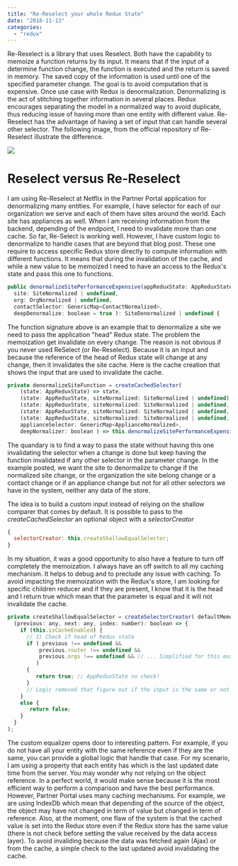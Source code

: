 ```yaml
---
title: "Re-Reselect your whole Redux State"
date: "2018-11-13"
categories:
  - "redux"
---
```


Re-Reselect is a library that uses Reselect. Both have the capability to memoize a function returns by its input. It means that if the input of a determine function change, the function is executed and the return is saved in memory. The saved copy of the information is used until one of the specified parameter change. The goal is to avoid computation that is expensive. Once use case with Redux is denormalization. Denormalizing is the act of stitching together information in several places. Redux encourages separating the model in a normalized way to avoid duplicate, thus reducing issue of having more than one entity with different value. Re-Reselect has the advantage of having a set of input that can handle several other selector. The following image, from the official repository of Re-Reselect illustrate the difference.

![](images/reselect-and-re-reselect.png)

# Reselect versus Re-Reselect

I am using Re-Reselect at Netflix in the Partner Portal application for denormalizing many entities. For example, I have selector for each of our organization we serve and each of them have sites around the world. Each site has appliances as well. When I am receiving information from the backend, depending of the endpoint, I need to invalidate more than one cache. So far, Re-Select is working well. However, I have custom logic to denormalize to handle cases that are beyond that blog post. These one require to access specific Redux store directly to compute information with different functions. It means that during the invalidation of the cache, and while a new value to be memoized I need to have an access to the Redux's state and pass this one to functions.

```javascript
public denormalizeSitePerformanceExpensive(appReduxState: AppReduxState,
  site: SiteNormalized | undefined,
  org: OrgNormalized | undefined,
  contactSelector: GenericMap<ContactNormalized>,
  deepDenormalize: boolean = true ): SiteDenormalized | undefined {
```

The function signature above is an example that to denormalize a site we need to pass the application "head" Redux state. The problem the memoization get invalidate on every change. The reason is not obvious if you never used ReSelect (or Re-Reselect). Because it is an input and because the reference of the head of Redux state will change at any change, then it invalidates the site cache. Here is the cache creation that shows the input that are used to invalidate the cache.

```javascript
private denormalizeSiteFunction = createCachedSelector(
    (state: AppReduxState) => state,
    (state: AppReduxState, siteNormalized: SiteNormalized | undefined) => siteNormalized,
    (state: AppReduxState, siteNormalized: SiteNormalized | undefined, orgNormalized: OrgNormalized | undefined) => orgNormalized, this.contactSelector, this.applianceSelector,
    (state: AppReduxState, siteNormalized: SiteNormalized | undefined, orgNormalized: OrgNormalized | undefined, deepDenormalizer: boolean) => deepDenormalizer,
    (state: AppReduxState, siteNormalized: SiteNormalized | undefined, orgNormalized: OrgNormalized | undefined, contactSelector: GenericMap<ContactNormalized>,
    applianceSelector: GenericMap<ApplianceNormalized>,
    deepNormalizer: boolean ) => this.denormalizeSitePerformanceExpensive(state, siteNormalized, orgNormalized, contactSelector, deepNormalizer) )();
```

The quandary is to find a way to pass the state without having this one invalidating the selector when a change is done but keep having the function invalidated if any other selector in the parameter change. In the example posted, we want the site to denormalize to change if the normalized site change, or the organization the site belong change or a contact change or if an appliance change but not for all other selectors we have in the system, neither any data of the store.

The idea is to build a custom input instead of relying on the shallow comparer that comes by default. It is possible to pass to the _createCachedSelector_ an optional object with a _selectorCreator_

```javascript
{
  selectorCreator: this.createShallowEqualSelector;
}
```

In my situation, it was a good opportunity to also have a feature to turn off completely the memoization. I always have an off switch to all my caching mechanism. It helps to debug and to preclude any issue with caching. To avoid impacting the memoization with the Redux's store, I am looking for specific children reducer and if they are present, I know that it is the head and I return true which mean that the parameter is equal and it will not invalidate the cache.

```javascript
private createShallowEqualSelector = createSelectorCreator( defaultMemoize,
  (previous: any, next: any, index: number): boolean => {
    if (this.isCacheEnabled) {
      // 1) Check if head of Redux state
      if ( previous !== undefined && 
          previous.router !== undefined && 
          previous.orgs !== undefined && // ... Simplified for this example 
         )
      {
         return true; // AppReduxState no check!
      }
      // Logic removed that figure out if the input is the same or not return isTheSame;
    }
    else {
       return false;
    }
  } 
);
```

The custom equalizer opens door to interesting pattern. For example, if you do not have all your entity with the same reference even if they are the same, you can provide a global logic that handle that case. For my scenario, I am using a property that each entity has which is the last updated date time from the server. You may wonder why not relying on the object reference. In a perfect world, it would make sense because it is the most efficient way to perform a comparison and have the best performance. However, Partner Portal uses many caching mechanisms. For example, we are using IndexDb which mean that depending of the source of the object, the object may have not changed in term of value but changed in term of reference. Also, at the moment, one flaw of the system is that the cached value is set into the Redux store even if the Redux store has the same value (there is not check before setting the value received by the data access layer). To avoid invaliding because the data was fetched again (Ajax) or from the cache, a simple check to the last updated avoid invalidating the cache.
